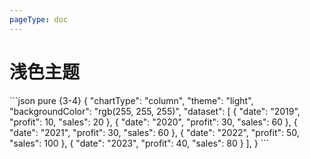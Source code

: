 ```yaml
---
pageType: doc
---
```


# 浅色主题

<ThemeLight />
```json pure {3-4}
{
  "chartType": "column",
  "theme": "light",
  "backgroundColor": "rgb(255, 255, 255)",
  "dataset": [
    { "date": "2019", "profit": 10, "sales": 20 },
    { "date": "2020", "profit": 30, "sales": 60 },
    { "date": "2021", "profit": 30, "sales": 60 },
    { "date": "2022", "profit": 50, "sales": 100 },
    { "date": "2023", "profit": 40, "sales": 80 }
  ],
}
```
